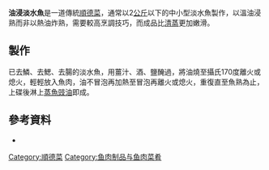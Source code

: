 
{{refimprove|time=2014-07-20T16:58:15+00:00}}
'''油浸淡水魚'''是一道傳統[[順德菜|順德菜]]，通常以2[[公斤|公斤]]以下的中小型淡水魚製作，以溫油浸熟而非以熱油炸熟，需要較高烹調技巧，而成品比[[清蒸|清蒸]]更加嫩滑。

== 製作 ==

已去鱗、去鰓、去腸的淡水魚，用薑汁、酒、鹽醃過，將油燒至攝氏170度離火或熄火，輕輕放入魚肉，油不冒泡再加熱至冒泡再離火或熄火，重復直至魚熟為止，上碟後淋上[[蒸魚豉油|蒸魚豉油]]即成。

== 參考資料 ==

* {{cite book |author=陳紀臨; 方曉嵐 |title=《巧手精工順德菜》 |pages=頁34 - 35 |year=2013 |publisher=萬里機構 |isbn=978-962-14-5112-5 }}

{{food-stub}}

[[Category:順德菜|Category:順德菜]]
[[Category:鱼肉制品与鱼肉菜肴|Category:鱼肉制品与鱼肉菜肴]]